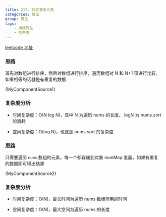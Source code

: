 ```yaml
---
title: 217. 存在重复元素
categories: 算法
group: 算法
tags:
    - 排序算法
    - 哈希表
---
```



[leetcode 地址](https://leetcode.cn/problems/contains-duplicate/solution/cun-zai-zhong-fu-yuan-su-by-leetcode-sol-iedd/)

<Tabs>
    <TabItem value="1" label="排序" default>

### 思路

首先对数组进行排序，然后对数组进行排序，遍历数组对 N 和 N+1 项进行比较，如果相等的话就是有重复的数据

<CodeBlock language="ts">{MyComponentSource1}</CodeBlock>

### 复杂度分析

-   时间复杂度：O(N log N)，其中 N 为遍历 nums 的长度， logN 为 nums.sort 的消耗

-   空间复杂度：O(log N)，也就是 nums.sort 的复杂度

</TabItem>
<TabItem value="2" label="哈希表">

### 思路

只需要遍历 `nums` 数组的元素，每一个都存储到对象 numMap 里面，如果有重复的数据即可得出结果

<CodeBlock language="ts">{MyComponentSource2}</CodeBlock>

### 复杂度分析

-   时间复杂度：O(N)，最长时间为遍历 nums 数组所用的时间

-   空间复杂度：O(N)，最大空间为遍历 nums 的长度

</TabItem>
</Tabs>
